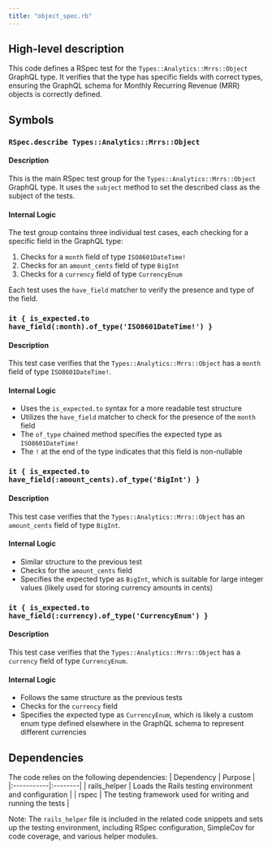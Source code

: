 ```yaml
---
title: "object_spec.rb"
---
```


## High-level description
This code defines a RSpec test for the `Types::Analytics::Mrrs::Object` GraphQL type. It verifies that the type has specific fields with correct types, ensuring the GraphQL schema for Monthly Recurring Revenue (MRR) objects is correctly defined.

## Symbols

### `RSpec.describe Types::Analytics::Mrrs::Object`
#### Description
This is the main RSpec test group for the `Types::Analytics::Mrrs::Object` GraphQL type. It uses the `subject` method to set the described class as the subject of the tests.

#### Internal Logic
The test group contains three individual test cases, each checking for a specific field in the GraphQL type:

1. Checks for a `month` field of type `ISO8601DateTime!`
2. Checks for an `amount_cents` field of type `BigInt`
3. Checks for a `currency` field of type `CurrencyEnum`

Each test uses the `have_field` matcher to verify the presence and type of the field.

### `it { is_expected.to have_field(:month).of_type('ISO8601DateTime!') }`
#### Description
This test case verifies that the `Types::Analytics::Mrrs::Object` has a `month` field of type `ISO8601DateTime!`.

#### Internal Logic
- Uses the `is_expected.to` syntax for a more readable test structure
- Utilizes the `have_field` matcher to check for the presence of the `month` field
- The `of_type` chained method specifies the expected type as `ISO8601DateTime!`
- The `!` at the end of the type indicates that this field is non-nullable

### `it { is_expected.to have_field(:amount_cents).of_type('BigInt') }`
#### Description
This test case verifies that the `Types::Analytics::Mrrs::Object` has an `amount_cents` field of type `BigInt`.

#### Internal Logic
- Similar structure to the previous test
- Checks for the `amount_cents` field
- Specifies the expected type as `BigInt`, which is suitable for large integer values (likely used for storing currency amounts in cents)

### `it { is_expected.to have_field(:currency).of_type('CurrencyEnum') }`
#### Description
This test case verifies that the `Types::Analytics::Mrrs::Object` has a `currency` field of type `CurrencyEnum`.

#### Internal Logic
- Follows the same structure as the previous tests
- Checks for the `currency` field
- Specifies the expected type as `CurrencyEnum`, which is likely a custom enum type defined elsewhere in the GraphQL schema to represent different currencies

## Dependencies
The code relies on the following dependencies:
| Dependency | Purpose |
|:-----------|:--------|
| rails_helper | Loads the Rails testing environment and configuration |
| rspec | The testing framework used for writing and running the tests |

Note: The `rails_helper` file is included in the related code snippets and sets up the testing environment, including RSpec configuration, SimpleCov for code coverage, and various helper modules.